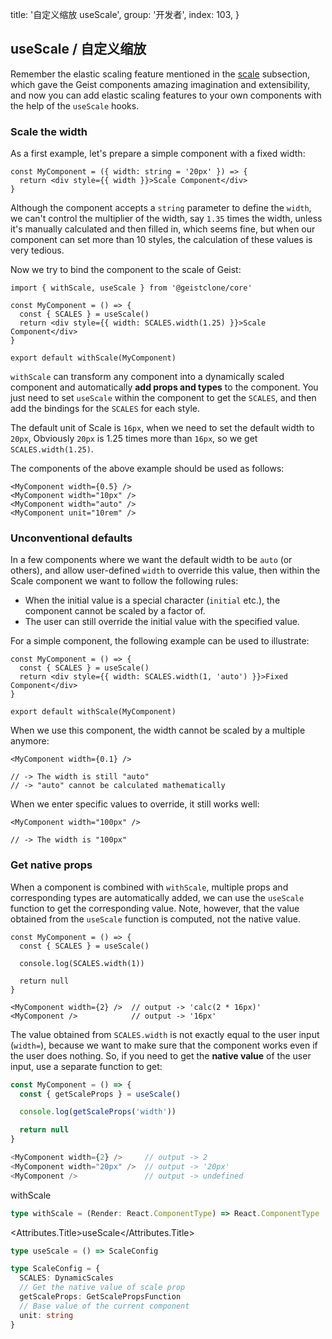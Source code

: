 
  title: '自定义缩放 useScale',
  group: '开发者',
  index: 103,
}

## useScale / 自定义缩放

Remember the elastic scaling feature mentioned in the [scale](/zh-cn/guide/scale 'Scale') subsection,
which gave the Geist components amazing imagination and extensibility,
and now you can add elastic scaling features to your own components with the help of the `useScale` hooks.

### Scale the width

As a first example, let's prepare a simple component with a fixed width:

```tsx
const MyComponent = ({ width: string = '20px' }) => {
  return <div style={{ width }}>Scale Component</div>
}
```

Although the component accepts a `string` parameter to define the `width`, we can't control the multiplier of the width,
say `1.35` times the width, unless it's manually calculated and then filled in, which seems fine,
but when our component can set more than 10 styles, the calculation of these values is very tedious.

Now we try to bind the component to the scale of Geist:

```tsx
import { withScale, useScale } from '@geistclone/core'

const MyComponent = () => {
  const { SCALES } = useScale()
  return <div style={{ width: SCALES.width(1.25) }}>Scale Component</div>
}

export default withScale(MyComponent)
```

`withScale` can transform any component into a dynamically scaled component and automatically **add props and types** to the component.
You just need to set `useScale` within the component to get the `SCALES`, and then add the bindings for the `SCALES` for each style.

The default unit of Scale is `16px`, when we need to set the default width to `20px`, Obviously `20px` is 1.25 times more than `16px`,
so we get `SCALES.width(1.25)`.

The components of the above example should be used as follows:

```tsx
<MyComponent width={0.5} />
<MyComponent width="10px" />
<MyComponent width="auto" />
<MyComponent unit="10rem" />
```

### Unconventional defaults

In a few components where we want the default width to be `auto` (or others), and allow user-defined `width` to override this value,
then within the Scale component we want to follow the following rules:

- When the initial value is a special character (`initial` etc.), the component cannot be scaled by a factor of.
- The user can still override the initial value with the specified value.

For a simple component, the following example can be used to illustrate:

```tsx
const MyComponent = () => {
  const { SCALES } = useScale()
  return <div style={{ width: SCALES.width(1, 'auto') }}>Fixed Component</div>
}

export default withScale(MyComponent)
```

When we use this component, the width cannot be scaled by a multiple anymore:

```tsx
<MyComponent width={0.1} />

// -> The width is still "auto"
// -> "auto" cannot be calculated mathematically
```

When we enter specific values to override, it still works well:

```tsx
<MyComponent width="100px" />

// -> The width is "100px"
```

### Get native props

When a component is combined with `withScale`, multiple props and corresponding types are automatically added,
we can use the `useScale` function to get the corresponding value.
Note, however, that the value obtained from the `useScale` function is computed, not the native value.

```tsx
const MyComponent = () => {
  const { SCALES } = useScale()

  console.log(SCALES.width(1))

  return null
}

<MyComponent width={2} />  // output -> 'calc(2 * 16px)'
<MyComponent />            // output -> '16px'
```

The value obtained from `SCALES.width` is not exactly equal to the user input (`width=`),
because we want to make sure that the component works even if the user does nothing.
So, if you need to get the **native value** of the user input, use a separate function to get:

```ts
const MyComponent = () => {
  const { getScaleProps } = useScale()

  console.log(getScaleProps('width'))

  return null
}

<MyComponent width={2} />     // output -> 2
<MyComponent width="20px" />  // output -> '20px'
<MyComponent />               // output -> undefined
```


<Attributes edit="/pages/zh-cn/hooks/use-scale.mdx">
<Attributes.Title>withScale</Attributes.Title>

```ts
type withScale = (Render: React.ComponentType) => React.ComponentType
```

<Attributes.Title>useScale</Attributes.Title>

```ts
type useScale = () => ScaleConfig

type ScaleConfig = {
  SCALES: DynamicScales
  // Get the native value of scale prop
  getScaleProps: GetScalePropsFunction
  // Base value of the current component
  unit: string
}
```

</Attributes>

